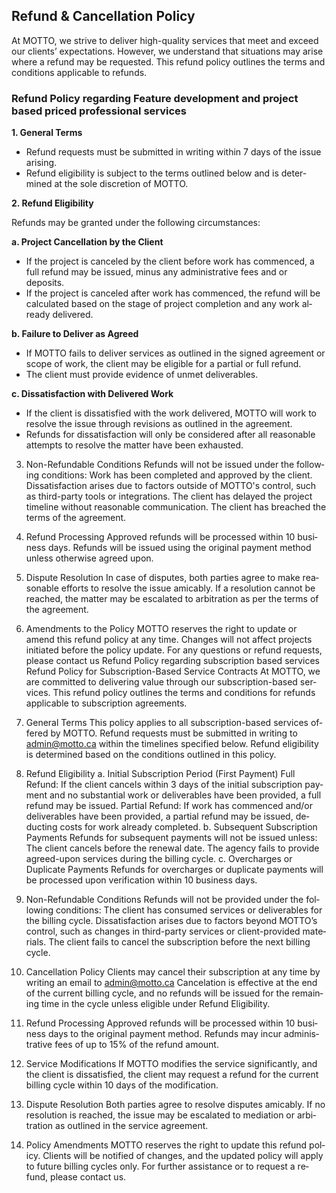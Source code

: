 ---
---

<Page title="Fulfillment Policy" lang="en">
<h2>Refund & Cancellation Policy</h2>

At MOTTO, we strive to deliver high-quality services that meet and exceed our clients’ expectations. However, we understand that situations may arise where a refund may be requested. This refund policy outlines the terms and conditions applicable to refunds.

<h3>Refund Policy regarding Feature development and project based priced professional services</h3>
<strong>1. General Terms</strong>
<ul>
    <li>Refund requests must be submitted in writing within 7 days of the issue arising.</li>
    <li>Refund eligibility is subject to the terms outlined below and is determined at the sole discretion of MOTTO.</li>
</ul>

<strong>2. Refund Eligibility</strong>
<p>Refunds may be granted under the following circumstances:</p>

<strong>a. Project Cancellation by the Client</strong>
<ul>
    <li>If the project is canceled by the client before work has commenced, a full refund may be issued, minus any administrative fees and or deposits.</li>
    <li>If the project is canceled after work has commenced, the refund will be calculated based on the stage of project completion and any work already delivered.</li>
</ul>

<strong>b. Failure to Deliver as Agreed</strong>
<ul>
    <li>If MOTTO fails to deliver services as outlined in the signed agreement or scope of work, the client may be eligible for a partial or full refund.</li>
    <li>The client must provide evidence of unmet deliverables.</li>
</ul>

<strong>c. Dissatisfaction with Delivered Work</strong>
<ul>
    <li>If the client is dissatisfied with the work delivered, MOTTO will work to resolve the issue through revisions as outlined in the agreement.</li>
    <li>Refunds for dissatisfaction will only be considered after all reasonable attempts to resolve the matter have been exhausted.</li>
</ul>









3. Non-Refundable Conditions
Refunds will not be issued under the following conditions:
Work has been completed and approved by the client.
Dissatisfaction arises due to factors outside of MOTTO's control, such as third-party tools or integrations.
The client has delayed the project timeline without reasonable communication.
The client has breached the terms of the agreement.
4. Refund Processing
Approved refunds will be processed within 10 business days.
Refunds will be issued using the original payment method unless otherwise agreed upon.
5. Dispute Resolution
In case of disputes, both parties agree to make reasonable efforts to resolve the issue amicably. If a resolution cannot be reached, the matter may be escalated to arbitration as per the terms of the agreement.
6. Amendments to the Policy
MOTTO reserves the right to update or amend this refund policy at any time. Changes will not affect projects initiated before the policy update.
For any questions or refund requests, please contact us
Refund Policy regarding subscription based services
Refund Policy for Subscription-Based Service Contracts
At MOTTO, we are committed to delivering value through our subscription-based services. This refund policy outlines the terms and conditions for refunds applicable to subscription agreements.

1. General Terms
This policy applies to all subscription-based services offered by MOTTO.
Refund requests must be submitted in writing to admin@motto.ca within the timelines specified below.
Refund eligibility is determined based on the conditions outlined in this policy.

2. Refund Eligibility
a. Initial Subscription Period (First Payment)
Full Refund: If the client cancels within 3 days of the initial subscription payment and no substantial work or deliverables have been provided, a full refund may be issued.
Partial Refund: If work has commenced and/or deliverables have been provided, a partial refund may be issued, deducting costs for work already completed.
b. Subsequent Subscription Payments
Refunds for subsequent payments will not be issued unless:
The client cancels before the renewal date.
The agency fails to provide agreed-upon services during the billing cycle.
c. Overcharges or Duplicate Payments
Refunds for overcharges or duplicate payments will be processed upon verification within 10 business days.

3. Non-Refundable Conditions
Refunds will not be provided under the following conditions:
The client has consumed services or deliverables for the billing cycle.
Dissatisfaction arises due to factors beyond MOTTO’s control, such as changes in third-party services or client-provided materials.
The client fails to cancel the subscription before the next billing cycle.

4. Cancellation Policy
Clients may cancel their subscription at any time by writing an email to admin@motto.ca
Cancelation is effective at the end of the current billing cycle, and no refunds will be issued for the remaining time in the cycle unless eligible under Refund Eligibility.

5. Refund Processing
Approved refunds will be processed within 10 business days to the original payment method.
Refunds may incur administrative fees of up to 15% of the refund amount.

6. Service Modifications
If MOTTO modifies the service significantly, and the client is dissatisfied, the client may request a refund for the current billing cycle within 10 days of the modification.

7. Dispute Resolution
Both parties agree to resolve disputes amicably. If no resolution is reached, the issue may be escalated to mediation or arbitration as outlined in the service agreement.

8. Policy Amendments
MOTTO reserves the right to update this refund policy. Clients will be notified of changes, and the updated policy will apply to future billing cycles only.
For further assistance or to request a refund, please contact us.

</Page>